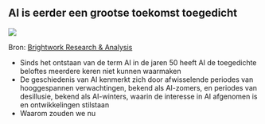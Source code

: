 ## AI is eerder een grootse toekomst toegedicht

![](./media/ai_timeline.png){fig-align="center"}

::: {.footer}
Bron: [Brightwork Research & Analysis](https://www.brightworkresearch.com/why-did-ai-rise-for-a-third-time-after-the-1st-and-2nd-ai-winters/)
:::

::: {.notes}
- Sinds het ontstaan van de term AI in de jaren 50 heeft AI de toegedichte beloftes meerdere keren niet kunnen waarmaken
- De geschiedenis van AI kenmerkt zich door afwisselende periodes van hooggespannen verwachtingen, bekend als AI-zomers, en periodes van desillusie, bekend als AI-winters, waarin de interesse in AI afgenomen is en ontwikkelingen stilstaan
- Waarom zouden we nu 

:::
